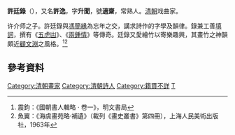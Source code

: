 '''許廷錄'''（{{bd||？|？||}}），又名'''許逸'''，字'''升聞'''，號'''適齋'''，常熟人。[[清朝|清朝]]戏曲家。

许介师之子。許廷錄與[[馮簡緣|馮簡緣]]為忘年之交，講求詩作的字學及韻律。錄兼工善[[填詞|填詞]]，撰有《[[五虎凷|五虎凷]]》、《[[兩鍾情|兩鍾情]]》等傳奇。廷錄又愛繪竹以寄樂趣興，其畫竹之神韻頗近[[顧文淵|顧文淵]]之風格。<ref>震鈞：《國朝書人輯略 ‧ 卷一》，明文書局</ref><ref>魚翼：《海虞畫苑略‧補遺》（載列《畫史叢書》第四冊），上海人民美術出版社，1963年</ref>

==參考資料==
{{reflist}}

{{清朝人物小作品}}
{{DEFAULTSORT:Xu許}}
[[Category:清朝畫家|Category:清朝畫家]]
[[Category:清朝詩人|Category:清朝詩人]]
[[Category:籍貫不詳|Category:籍貫不詳]]
[[Category:許姓|T]]